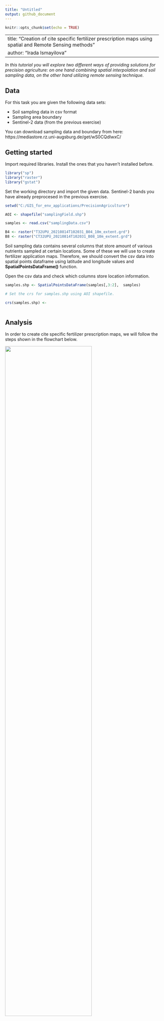 ---
title: "Untitled"
output: github_document
---

```{r setup, include=FALSE}
knitr::opts_chunk$set(echo = TRUE)
```
---
title: "Creation of cite specific fertilizer prescription maps using spatial and Remote Sensing methods"
author: "Irada Ismayilova"
---

*In this tutorial you will explore two different ways of providing solutions for precision agriculture: on one hand combining spatial interpolation and soil sampling data, on the other hand utilizing remote sensing technique.*

## Data

For this task you are given the following data sets:

* Soil sampling data in csv format
* Sampling area boundary
* Sentinel-2 data (from the previous exercise)

You can download sampling data and boundary from here: https://mediastore.rz.uni-augsburg.de/get/wS0CQdIwxC/ 

## Getting started

Import required libraries. Install the ones that you haven't installed before.

```{r eval=FALSE}

library("sp")
library("raster")
library("gstat")

```

Set the working directory and import the given data. Sentinel-2 bands you have already preprocesed in the previous exercise.

```{r eval=FALSE}

setwd("C:/GIS_for_env_applications/PrecisionAgriculture")

AOI <- shapefile("samplingField.shp")

samples <- read.csv("samplingData.csv")

B4 <- raster("T32UPU_20210814T102031_B04_10m_extent.grd")
B8 <- raster("CT32UPU_20210814T102031_B08_10m_extent.grd")

```

Soil sampling data contains several columns that store amount of various nutrients sampled at certain locations. Some of these we will use to create fertilizer application maps. Therefore, we should convert the csv data into spatial points dataframe using latitude and longitude values and **SpatialPointsDataFrame()** function.

Open the csv data and check which columns store location information.

```{r eval=FALSE}

samples.shp <- SpatialPointsDataFrame(samples[,3:2],  samples)

# Set the crs for samples.shp using AOI shapefile.

crs(samples.shp) <- 
  
```

## Analysis

In order to create cite specific fertilizer prescription maps, we will follow the steps shown in the flowchart below.

![](C:/Users/ismayiir/Desktop/R_Github/PrecisionAgriculture/Workflow.png){width=75%}

We are given only information at certain points. However, for prescribing fertilizer amount we need to extend the sampling information to the whole field. We can achieve this by interpolating sampling points. In this tutorial we will use Inverse Distance Weighted (IDW) method. 

**IDW** method is based on weighting the points where the influence of one point relative to another one declines as the distance to unknown point increases.

In R we can use **gstat* package to perform IDW. Yet, we first have to create an empty meshgrid into which interpolated values will be saved.

```{r eval=FALSE}

#create a dataframe that takes the extent of AOI and creates 50000 sampes

field.grid <- as.data.frame(spsample(AOI, "regular", n=50000))

#give the column names and populate them with x & y values

names(field.grid) <- c("X", "Y")

coordinates(field.grid) <- c("X", "Y")

#convert the spatial points into spatial pixels and then into spatial Grid

gridded(field.grid) <- TRUE  

fullgrid(field.grid) <- TRUE  

# Add the projection information to the empty grid

proj4string(field.grid) <- proj4string(samples.shp)

```

**KDW Interpolation**

For the next steps we need to have potassium and phosporus information from the soil sampling data. Therefore, we will interpolate this columns.

Interpolate potassium content (K_ppm). This column contains potassium amount i measured in parts per million (ppm).

```{r eval=FALSE}

K.idw <- gstat::idw(K_ppm ~ 1, samples.shp, newdata=field.grid, idp=2.0)

#convert the results into raster

K.idw.raster <- raster(K.idw)

#plot the results
```

In order to calculate amount of the needed K20 fertilizer, will first have to convert potassium values from ppm to kg/ ha.

The conversion ppm to kg/ is not straightforward and requires information on many different parameters
(e.g. bulk density of the soil). Therefore, you can refer to the values below in order to reclassify the interpolated potassium raster. Note that you have already done reclassification before.

* 0 - 45 -> 100
* 45 - 90 -> 200
* 90 - 135 -> 300
* 135 - 180 -> 400
* 180 - 225 -> 500
* 225 - 292 -> 600

```{r eval=FALSE}

reclass.matrix <-

reclass.matrix.reshape <-

K.reclassified <- reclassify()

plot(K.reclassified)
  
```

Now your reclassified raster contains potassium amount in kg. Based on this value we can create a K2O fertilizer prescription map that shows how much of potash should be given to the certain areas of the field.

This is another reclassification task that follows the following values:

* 0 - 100 -> 80
* 101 - 200 -> 60
* 201 - 300 -> 40
* 301 - 400 -> 40
* 401 - 500 -> 40
* 500 - Inf -> 0

```{r eval=FALSE}

#define the amount of the potash fertilize by reclassifying K.reclassified


```

Phosphate fertilizer application procedure is similar to the potassium. Meaning, plant available phosphorus must be interpolated and based on the existing formula fertilizer application map can be created.

In Agriculture, usually, only plant available phosphorus matters as the other forms of it cannot be utilized by plants. Plant available phosphorus is stored in the P_AI_ratio column.

```{r eval=FALSE}

#interpolate plant available phosphorus

P.idw <- gstat::idw()
P.idw.raster <- raster(P.idw)

#P2o5 fertilizer amount for prescription can be calculated using the following formula

P2O5 <- (20-P.idw.raster)*4*(P.idw.raster <20) 

plot(P2O5)
```

We will now calculate NDVI based nitrogen amount to prescribe. Using the previously learned techniques calculate NDVI from the Sentinel-2 images, clip it to the extent of the AOI.

```{r eval=FALSE}

NDVI <- 

NDVI.clip <- raster::crop()
  
```

Before we can calculate the needed amount of nitrogen we require have to calculate Sufficiency Index (SI) first. SI is calculated based on the following formula: **NDVI/NDVImax**, where NDVImax is the maximum value of the NDVI.

```{r eval=FALSE}

#check for the maximum value of NDVI

summary(NDVI)

#calculate SI

SI <- 
```

Calculate the needed NDVI based nitrogen amount following the given formula.

```{r eval=FALSE}

#convert the raster data into dataframe

image1<- as.data.frame(SI, row.names=NULL, optional=FALSE, xy=TRUE, 
                       na.rm=FALSE, long=FALSE)

#using if else statement calculate N application amount
image1$SI <- ifelse(SI$layer < 0.4, 0, ifelse(SI$layer < 0.6, 180*(SI$layer-0.4)/0.2, 
                                              ifelse(SI$layer< 1.0, 20+160* sqrt((1-SI$layer)/0.4),20 )))


#convert the dataframe back to raster using x and y values

dfr <- rasterFromXYZ(image1) 

plot(dfr)
```

Now you should have three different fertilizer application maps.